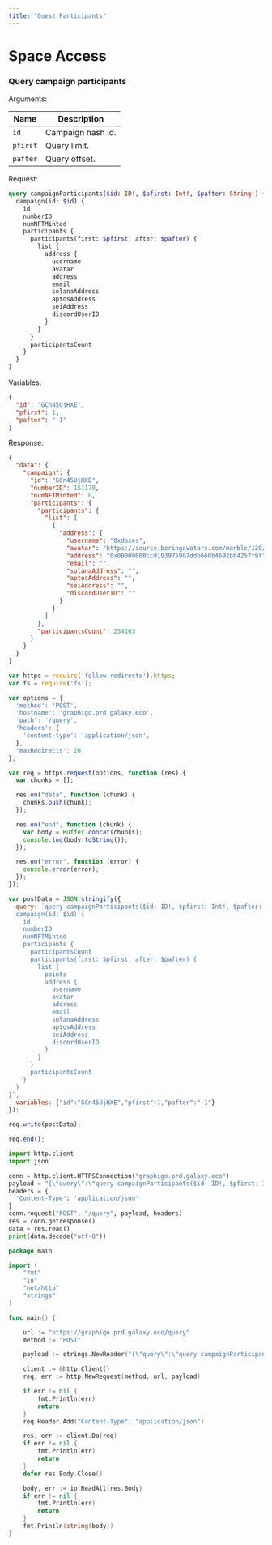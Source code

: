 ```yaml
---
title: "Quest Participants"
---
```


# Space Access

### Query campaign participants

Arguments:

| Name     | Description       |
|----------|-------------------|
| `id`     | Campaign hash id. |
| `pfirst` | Query limit.      |
| `pafter` | Query offset.     |

Request:

```graphql
query campaignParticipants($id: ID!, $pfirst: Int!, $pafter: String!) {
  campaign(id: $id) {
    id
    numberID
    numNFTMinted
    participants {
      participants(first: $pfirst, after: $pafter) {
        list {
          address {
            username
            avatar
            address
            email
            solanaAddress
            aptosAddress
            seiAddress
            discordUserID
          }
        }
      }
      participantsCount
    }
  }
}
```

Variables:

```json
{
  "id": "GCn45UjHXE",
  "pfirst": 1,
  "pafter": "-1"
}
```

Response:

```json
{
  "data": {
    "campaign": {
      "id": "GCn45UjHXE",
      "numberID": 151178,
      "numNFTMinted": 0,
      "participants": {
        "participants": {
          "list": [
            {
              "address": {
                "username": "0xdoxes",
                "avatar": "https://source.boringavatars.com/marble/120/blunder8888@gmail.com",
                "address": "0x00000000ccd193975907ddb660b4692bb4257f9f",
                "email": "",
                "solanaAddress": "",
                "aptosAddress": "",
                "seiAddress": "",
                "discordUserID": ""
              }
            }
          ]
        },
        "participantsCount": 234163
      }
    }
  }
}
```

<CodeGroup>

```javascript JavaScript
var https = require('follow-redirects').https;
var fs = require('fs');

var options = {
  'method': 'POST',
  'hostname': 'graphigo.prd.galaxy.eco',
  'path': '/query',
  'headers': {
    'content-type': 'application/json',
  },
  'maxRedirects': 20
};

var req = https.request(options, function (res) {
  var chunks = [];

  res.on("data", function (chunk) {
    chunks.push(chunk);
  });

  res.on("end", function (chunk) {
    var body = Buffer.concat(chunks);
    console.log(body.toString());
  });

  res.on("error", function (error) {
    console.error(error);
  });
});

var postData = JSON.stringify({
  query: `query campaignParticipants($id: ID!, $pfirst: Int!, $pafter: String!) {
  campaign(id: $id) {
    id
    numberID
    numNFTMinted
    participants {
      participantsCount
      participants(first: $pfirst, after: $pafter) {
        list {
          points
          address {
            username
            avatar
            address
            email
            solanaAddress
            aptosAddress
            seiAddress
            discordUserID
          }
        }
      }
      participantsCount
    }
  }
}`,
  variables: {"id":"GCn45UjHXE","pfirst":1,"pafter":"-1"}
});

req.write(postData);

req.end();
```

```python Python
import http.client
import json

conn = http.client.HTTPSConnection("graphigo.prd.galaxy.eco")
payload = "{\"query\":\"query campaignParticipants($id: ID!, $pfirst: Int!, $pafter: String!) {\\n  campaign(id: $id) {\\n    id\\n    numberID\\n    numNFTMinted\\n    participants {\\n      participantsCount\\n      participants(first: $pfirst, after: $pafter) {\\n        list {\\n          points\\n          address {\\n            username\\n            avatar\\n            address\\n            email\\n            solanaAddress\\n            aptosAddress\\n            seiAddress\\n            discordUserID\\n          }\\n        }\\n      }\\n      participantsCount\\n    }\\n  }\\n}\\n\",\"variables\":{\"id\":\"GCn45UjHXE\",\"pfirst\":1,\"pafter\":\"-1\"}}"
headers = {
  'Content-Type': 'application/json'
}
conn.request("POST", "/query", payload, headers)
res = conn.getresponse()
data = res.read()
print(data.decode("utf-8"))
```

```go Go
package main

import (
	"fmt"
	"io"
	"net/http"
	"strings"
)

func main() {

	url := "https://graphigo.prd.galaxy.eco/query"
	method := "POST"

	payload := strings.NewReader("{\"query\":\"query campaignParticipants($id: ID!, $pfirst: Int!, $pafter: String!) {\\n  campaign(id: $id) {\\n    id\\n    numberID\\n    numNFTMinted\\n    participants {\\n      participantsCount\\n      participants(first: $pfirst, after: $pafter) {\\n        list {\\n          points\\n          address {\\n            username\\n            avatar\\n            address\\n            email\\n            solanaAddress\\n            aptosAddress\\n            seiAddress\\n            discordUserID\\n          }\\n        }\\n      }\\n      participantsCount\\n    }\\n  }\\n}\\n\",\"variables\":{\"id\":\"GCn45UjHXE\",\"pfirst\":1,\"pafter\":\"-1\"}}")

	client := &http.Client{}
	req, err := http.NewRequest(method, url, payload)

	if err != nil {
		fmt.Println(err)
		return
	}
	req.Header.Add("Content-Type", "application/json")

	res, err := client.Do(req)
	if err != nil {
		fmt.Println(err)
		return
	}
	defer res.Body.Close()

	body, err := io.ReadAll(res.Body)
	if err != nil {
		fmt.Println(err)
		return
	}
	fmt.Println(string(body))
}

```

</CodeGroup>